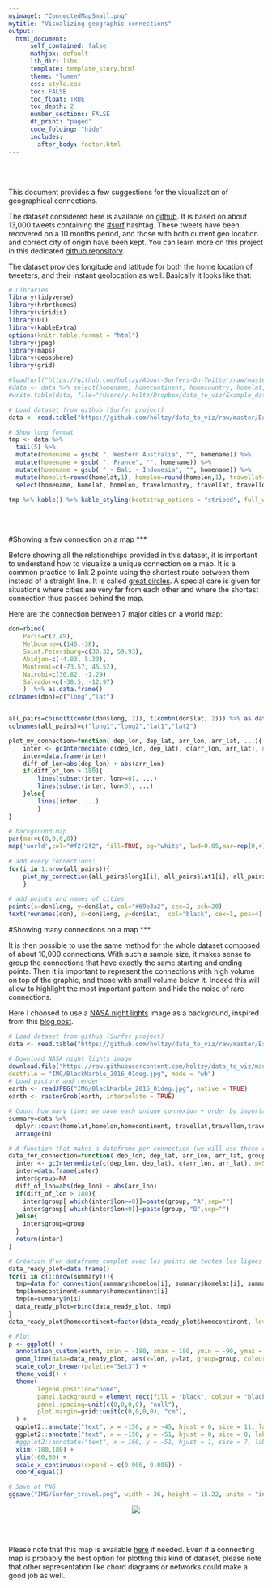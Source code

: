 ```yaml
---
myimage1: "ConnectedMapSmall.png"
mytitle: "Visualizing geographic connections"
output:
  html_document:
      self_contained: false    
      mathjax: default
      lib_dir: libs
      template: template_story.html
      theme: "lumen"
      css: style.css
      toc: FALSE
      toc_float: TRUE
      toc_depth: 2
      number_sections: FALSE
      df_print: "paged"
      code_folding: "hide"
      includes: 
        after_body: footer.html
---
```


<br><br>
<div class="mycontent">

This document provides a few suggestions for the visualization of geographical connections.  

The dataset considered here is available on [github](https://github.com/holtzy/data_to_viz/tree/master/Example_dataset). It is based on about 13,000 tweets containing the [#surf](https://twitter.com/search?q=%23surf&src=typd&lang=en) hashtag. These tweets have been recovered on a 10 months period, and those with both current geo location and correct city of origin have been kept. You can learn more on this project in this dedicated [github repository](https://github.com/holtzy/About-Surfers-On-Twitter).

The dataset provides longitude and latitude for both the home location of tweeters, and their instant geolocation as well. Basically it looks like that:

```r
# Libraries
library(tidyverse)
library(hrbrthemes)
library(viridis)
library(DT)
library(kableExtra)
options(knitr.table.format = "html")
library(jpeg)
library(maps)
library(geosphere)
library(grid)

#load(url("https://github.com/holtzy/About-Surfers-On-Twitter/raw/master/DATA/Surf_Hashtag_Data.Rdata"))
#data <- data %>% select(homename, homecontinent, homecountry, homelat, homelon, travelcontinent, travelcountry, travellat, travellon) %>% na.omit()
#write.table(data, file="/Users/y.holtz/Dropbox/data_to_viz/Example_dataset/19_MapConnection.csv", quote=TRUE, row.names=FALSE, sep=",")  

# Load dataset from github (Surfer project)
data <- read.table("https://github.com/holtzy/data_to_viz/raw/master/Example_dataset/19_MapConnection.csv", header=T, sep=",")

# Show long format
tmp <- data %>%
  tail(5) %>%
  mutate(homename = gsub( ", Western Australia", "", homename)) %>%
  mutate(homename = gsub( ", France", "", homename)) %>%
  mutate(homename = gsub( " - Bali - Indonesia", "", homename)) %>%
  mutate(homelat=round(homelat,1), homelon=round(homelon,1), travellat=round(travellat,1), travellon=round(travellon,1)) %>%
  select(homename, homelat, homelon, travelcountry, travellat, travellon)

tmp %>% kable() %>% kable_styling(bootstrap_options = "striped", full_width = F)
```







<br><br>

#Showing a few connection on a map
***

Before showing all the relationships provided in this dataset, it is important to understand how to visualize a unique connection on a map. It is a common practice to link 2 points using the shortest route between them instead of a straight line. It is called [great circles](https://en.wikipedia.org/wiki/Great_circle). A special care is given for situations where cities are very far from each other and where the shortest connection thus passes behind the map.  

Here are the connection between 7 major cities on a world map:

```r
don=rbind(
	Paris=c(2,49),
	Melbourne=c(145,-38),
	Saint.Petersburg=c(30.32, 59.93),
	Abidjan=c(-4.03, 5.33),
	Montreal=c(-73.57, 45.52),
	Nairobi=c(36.82, -1.29),
	Salvador=c(-38.5, -12.97)
	)  %>% as.data.frame()
colnames(don)=c("long","lat")


all_pairs=cbind(t(combn(don$long, 2)), t(combn(don$lat, 2))) %>% as.data.frame()
colnames(all_pairs)=c("long1","long2","lat1","lat2")

plot_my_connection=function( dep_lon, dep_lat, arr_lon, arr_lat, ...){
	inter <- gcIntermediate(c(dep_lon, dep_lat), c(arr_lon, arr_lat), n=50, addStartEnd=TRUE, breakAtDateLine=F)             
	inter=data.frame(inter)
	diff_of_lon=abs(dep_lon) + abs(arr_lon)
	if(diff_of_lon > 180){
		lines(subset(inter, lon>=0), ...)
		lines(subset(inter, lon<0), ...)
	}else{
		lines(inter, ...)
		}
}

# background map
par(mar=c(0,0,0,0))
map('world',col="#f2f2f2", fill=TRUE, bg="white", lwd=0.05,mar=rep(0,4),border=0, ylim=c(-80,80) )
 
# add every connections:
for(i in 1:nrow(all_pairs)){
	plot_my_connection(all_pairs$long1[i], all_pairs$lat1[i], all_pairs$long2[i], all_pairs$lat2[i], col="#69b3a2", lwd=1)
	}
 
# add points and names of cities
points(x=don$long, y=don$lat, col="#69b3a2", cex=2, pch=20)
text(rownames(don), x=don$long, y=don$lat,  col="black", cex=1, pos=4)
```



#Showing many connections on a map
***

It is then possible to use the same method for the whole dataset composed of about 10,000 connections. With such a sample size, it makes sense to group the connections that have exactly the same starting and ending points. Then it is important to represent the connections with high volume on top of the graphic, and those with small volume below it. Indeed this will allow to highlight the most important pattern and hide the noise of rare connections.  

Here I choosed to use a [NASA night lights](https://raw.githubusercontent.com/holtzy/data_to_viz/master/story/IMG/BlackMarble_2016_01deg.jpg) image as a background, inspired from this [blog post](https://www.dataplanes.org/notes/2018/01/27/flight-routes-night-lights).

```r
# Load dataset from github (Surfer project)
data <- read.table("https://github.com/holtzy/data_to_viz/raw/master/Example_dataset/19_MapConnection.csv", header=T, sep=",")

# Download NASA night lights image
download.file("https://raw.githubusercontent.com/holtzy/data_to_viz/master/story/IMG/BlackMarble_2016_01deg.jpg", 
destfile = "IMG/BlackMarble_2016_01deg.jpg", mode = "wb")
# Load picture and render
earth <- readJPEG("IMG/BlackMarble_2016_01deg.jpg", native = TRUE)
earth <- rasterGrob(earth, interpolate = TRUE)

# Count how many times we have each unique connexion + order by importance
summary=data %>% 
  dplyr::count(homelat,homelon,homecontinent, travellat,travellon,travelcontinent) %>%
  arrange(n)

# A function that makes a dateframe per connection (we will use these connections to plot each lines)
data_for_connection=function( dep_lon, dep_lat, arr_lon, arr_lat, group){
  inter <- gcIntermediate(c(dep_lon, dep_lat), c(arr_lon, arr_lat), n=50, addStartEnd=TRUE, breakAtDateLine=F)             
  inter=data.frame(inter)
  inter$group=NA
  diff_of_lon=abs(dep_lon) + abs(arr_lon)
  if(diff_of_lon > 180){
    inter$group[ which(inter$lon>=0)]=paste(group, "A",sep="")
    inter$group[ which(inter$lon<0)]=paste(group, "B",sep="")
  }else{
    inter$group=group
  }
  return(inter)
}

# Création d'un dataframe complet avec les points de toutes les lignes à faire.
data_ready_plot=data.frame()
for(i in c(1:nrow(summary))){
  tmp=data_for_connection(summary$homelon[i], summary$homelat[i], summary$travellon[i], summary$travellat[i] , i)
  tmp$homecontinent=summary$homecontinent[i]
  tmp$n=summary$n[i]
  data_ready_plot=rbind(data_ready_plot, tmp)
}
data_ready_plot$homecontinent=factor(data_ready_plot$homecontinent, levels=c("Asia","Europe","Australia","Africa","North America","South America","Antarctica"))

# Plot
p <- ggplot() +
  annotation_custom(earth, xmin = -180, xmax = 180, ymin = -90, ymax = 90) +
  geom_line(data=data_ready_plot, aes(x=lon, y=lat, group=group, colour=homecontinent, alpha=n), size=0.6) +
  scale_color_brewer(palette="Set3") +
  theme_void() +
  theme(
        legend.position="none",
        panel.background = element_rect(fill = "black", colour = "black"), 
        panel.spacing=unit(c(0,0,0,0), "null"),
        plot.margin=grid::unit(c(0,0,0,0), "cm"),
  ) +
  ggplot2::annotate("text", x = -150, y = -45, hjust = 0, size = 11, label = paste("Where surfers travel."), color = "white") +
  ggplot2::annotate("text", x = -150, y = -51, hjust = 0, size = 8, label = paste("data-to-viz.com | NASA.gov | 10,000 #surf tweets recovered"), color = "white", alpha = 0.5) +
  #ggplot2::annotate("text", x = 160, y = -51, hjust = 1, size = 7, label = paste("Cacedédi Air-Guimzu 2018"), color = "white", alpha = 0.5) +
  xlim(-180,180) +
  ylim(-60,80) +
  scale_x_continuous(expand = c(0.006, 0.006)) +
  coord_equal() 

# Save at PNG
ggsave("IMG/Surfer_travel.png", width = 36, height = 15.22, units = "in", dpi = 90)
```

</div>

<center>

![](IMG/Surfer_travel.png)

</center>

<br><br>
<div class="mycontent">

Please note that this map is available [here](https://github.com/holtzy/data_to_viz/tree/master/story/IMG) if needed. Even if a connecting map is probably the best option for plotting this kind of dataset, please note that other representation like chord diagrams or networks could make a good job as well.

</div>











